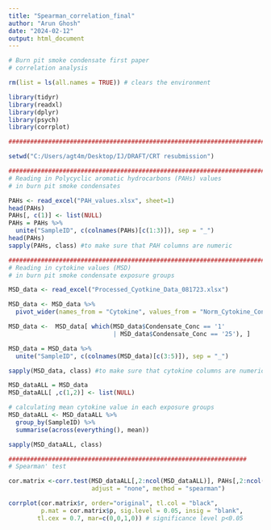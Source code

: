 ---
title: "Spearman_correlation_final"
author: "Arun Ghosh"
date: "2024-02-12"
output: html_document
---
```{r}
# Burn pit smoke condensate first paper
# correlation analysis

rm(list = ls(all.names = TRUE)) # clears the environment

library(tidyr)
library(readxl)
library(dplyr)
library(psych)
library(corrplot)

###########################################################################

setwd("C:/Users/agt4m/Desktop/IJ/DRAFT/CRT resubmission")

##########################################################################
# Reading in Polycyclic aromatic hydrocarbons (PAHs) values 
# in burn pit smoke condensates

PAHs <- read_excel("PAH_values.xlsx", sheet=1)
head(PAHs)
PAHs[, c(1)] <- list(NULL)
PAHs = PAHs %>%
  unite("SampleID", c(colnames(PAHs)[c(1:3)]), sep = "_") 
head(PAHs)
sapply(PAHs, class) #to make sure that PAH columns are numeric

```



```{r}

##########################################################################
# Reading in cytokine values (MSD)
# in burn pit smoke condensate exposure groups

MSD_data <- read_excel("Processed_Cyotkine_Data_081723.xlsx")

MSD_data <- MSD_data %>%
  pivot_wider(names_from = "Cytokine", values_from = "Norm_Cytokine_Conc") 

MSD_data <-  MSD_data[ which(MSD_data$Condensate_Conc == '1'
                             | MSD_data$Condensate_Conc == '25'), ]

MSD_data = MSD_data %>%
  unite("SampleID", c(colnames(MSD_data)[c(3:5)]), sep = "_")

sapply(MSD_data, class) #to make sure that cytokine columns are numeric

MSD_dataALL = MSD_data 
MSD_dataALL[ ,c(1,2)] <- list(NULL)

# calculating mean cytokine value in each exposure groups
MSD_dataALL <- MSD_dataALL %>% 
  group_by(SampleID) %>% 
  summarise(across(everything(), mean)) 

sapply(MSD_dataALL, class)

```



```{r}

##################################################################
# Spearman' test

cor.matrix <-corr.test(MSD_dataALL[,2:ncol(MSD_dataALL)], PAHs[,2:ncol(PAHs)], 
                       adjust = "none", method = "spearman")

corrplot(cor.matrix$r, order="original", tl.col = "black",
         p.mat = cor.matrix$p, sig.level = 0.05, insig = "blank",
        tl.cex = 0.7, mar=c(0,0,1,0)) # significance level p<0.05

```


